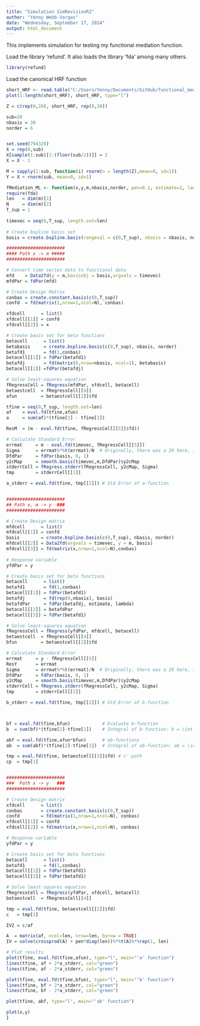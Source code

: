 ```yaml
---
title: "Simulation SimRevisionR2"
author: "Yenny Webb-Vargas"
date: "Wednesday, September 17, 2014"
output: html_document
---
```


This implements simulation for testing my functional mediation function. 

Load the library 'refund'. It also loads the library 'fda' among many others.
```r
library(refund)
```

Load the canonical HRF function
```r
short_HRF <- read.table("C:/Users/Yenny/Documents/GitHub/functional_mediation/YennyHRF")
plot(1:length(short_HRF), short_HRF, type="l")
```

```r
Z = c(rep(0,20), short_HRF, rep(0,20))

sub=20
nbasis = 30
norder = 6


set.seed(794320)
X = rep(0,sub)
X[sample(1:sub)[1:(floor(sub/2))]] = 2
X = X - 1 

M = sapply(1:sub, function(i) rnorm(n = length(Z),mean=0, sd=1))
Y = X + rnorm(sub, mean=0, sd=1)
```


```r
fMediation_ML <- function(x,y,m,nbasis,norder, pen=0.1, estimate=2, lambda=10){
require(fda)
len   = dim(m)[1]
N     = dim(m)[2]
T_sup = 1
  
timevec = seq(0,T_sup, length.out=len)
  
# Create bspline basis set
basis = create.bspline.basis(rangeval = c(0,T_sup), nbasis = nbasis, norder)

######################
#### Path x -> m #####
######################

# Convert time series data to functional data
mfd    = Data2fd(y = m,basisobj = basis,argvals = timevec)
mfdPar = fdPar(mfd)

# Create Design Matrix
conbas = create.constant.basis(c(0,T_sup))
confd  = fd(matrix(1,nrow=1,ncol=N), conbas)

xfdcell      = list()
xfdcell[[1]] = confd 
xfdcell[[2]] = x

# Create basis set for beta functions
betacell      = list()
betabasis     = create.bspline.basis(c(0,T_sup), nbasis, norder)
betafd1       = fd(1,conbas)
betacell[[1]] = fdPar(betafd1)
betafdj       = fd(matrix(0,nrow=nbasis, ncol=1), betabasis)
betacell[[2]] =fdPar(betafdj)

# Solve least-squares equation
fRegressCell = fRegress(mfdPar, xfdcell, betacell)
betaestcell  = fRegressCell[[4]]
afun         = betaestcell[[2]]$fd

tfine = seq(0,T_sup, length.out=len)
af    = eval.fd(tfine,afun)
a     = sum(af)*(tfine[2] - tfine[1])

ResM  = (m - eval.fd(tfine, fRegressCell[[5]]$fd))

# Calculate Standard Error
errmat     = m - eval.fd(timevec, fRegressCell[[5]])
Sigma      = errmat%*%t(errmat)/N  # Originally, there was a 20 here, I assume it is the number of observations N
DfdPar     = fdPar(basis, 0, 1)
y2cMap     = smooth.basis(timevec,m,DfdPar)$y2cMap
stderrCell = fRegress.stderr(fRegressCell, y2cMap, Sigma)
tmp        = stderrCell[[1]]

a_stderr = eval.fd(tfine, tmp[[2]]) # Std Error of a-function


######################
## Path x, m -> y  ###
######################

# Create Design matrix
mfdcell      = list()
mfdcell[[1]] = confd
basis        = create.bspline.basis(c(0,T_sup), nbasis, norder)
mfdcell[[2]] = Data2fd(argvals = timevec, y = m, basis)
mfdcell[[3]] = fd(matrix(x,nrow=1,ncol=N),conbas)
 
# Response variable
yfdPar = y

# Create basis set for beta functions
betacell      = list()
betafd1       = fd(1,conbas)
betacell[[1]] = fdPar(betafd1)
betafdj       = fd(rep(0,nbasis), basis)
betafdPar     = fdPar(betafdj, estimate, lambda)
betacell[[2]] = betafdPar
betacell[[3]] = fdPar(betafd1)

# Solve least-squares equation
fRegressCell = fRegress(yfdPar, mfdcell, betacell)
betaestcell  = fRegressCell[[4]]
bfun         = betaestcell[[2]]$fd

# Calculate Standard Error
errmat     = y - fRegressCell[[5]]
ResY       = errmat
Sigma      = errmat%*%t(errmat)/N  # Originally, there was a 20 here, I assume it is the number of observations N
DfdPar     = fdPar(basis, 0, 1)
y2cMap     = smooth.basis(timevec,m,DfdPar)$y2cMap
stderrCell = fRegress.stderr(fRegressCell, y2cMap, Sigma)
tmp        = stderrCell[[1]]

b_stderr = eval.fd(tfine, tmp[[2]]) # Std Error of b-function



bf = eval.fd(tfine,bfun)            # Evaluate b-function  
b  = sum(bf)*(tfine[2]-tfine[1])    # Integral of b-function: b = \int bf(t) dt gives b-path

abf = eval.fd(tfine,afun*bfun)      # ab-functions
ab  = sum(abf)*(tfine[2]-tfine[1])  # Integral of ab-function: ab = \int af(t)bf(t) dt gives ab-path

tmp = eval.fd(tfine, betaestcell[[3]]$fd) # c'-path
cp  = tmp[1]


######################
###  Path x -> y   ###
######################

# Create Design matrix
xfdcell      = list()
conbas       = create.constant.basis(c(0,T_sup))
confd        = fd(matrix(1,nrow=1,ncol=N), conbas)
xfdcell[[1]] = confd
xfdcell[[2]] = fd(matrix(x,nrow=1,ncol=N), conbas)

# Response variable
yfdPar = y

# Create basis set for beta functions
betacell      = list()
betafd1       = fd(1,conbas)
betacell[[1]] = fdPar(betafd1)
betacell[[2]] = fdPar(betafd1)

# Solve least-squares equation
fRegressCell = fRegress(yfdPar, xfdcell, betacell)
betaestcell  = fRegressCell[[4]]

tmp = eval.fd(tfine, betaestcell[[2]]$fd)
c   = tmp[1]

IV2 = c/af

A  = matrix(af, ncol=len, nrow=len, byrow = TRUE)
IV = solve(crossprod(A) + pen*diag(len))%*%t(A)%*%rep(1, len)

# Plot results
plot(tfine, eval.fd(tfine,afun), type="l", main="'a' function")
lines(tfine, af + 2*a_stderr, col="green")
lines(tfine, af - 2*a_stderr, col="green")

plot(tfine, eval.fd(tfine,bfun), type="l", main="'b' function")
lines(tfine, bf + 2*a_stderr, col="green")
lines(tfine, bf - 2*a_stderr, col="green")

plot(tfine, abf, type="l", main="'ab' function")

plot(x,y)
}
```

